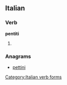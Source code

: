 ==Italian==

===Verb===
'''pentiti'''
# {{form of|[[second-person|Second-person]] [[singular]] [[imperative]]|pentirsi|lang=Italian}}

===Anagrams===
* {{alphagram|eiinptt}} [[pettini#Italian|pettini]]
[[Category:Italian verb forms]]